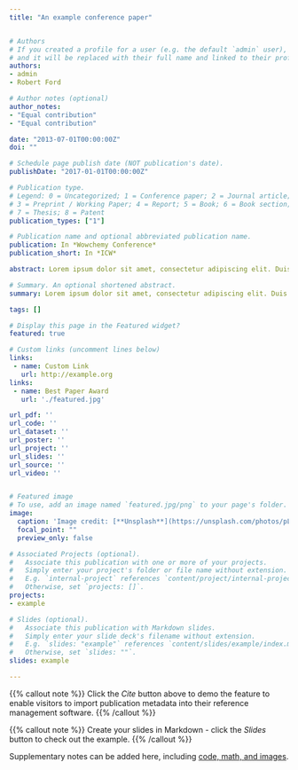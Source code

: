 ```yaml
---
title: "An example conference paper"


# Authors
# If you created a profile for a user (e.g. the default `admin` user), write the username (folder name) here 
# and it will be replaced with their full name and linked to their profile.
authors:
- admin
- Robert Ford

# Author notes (optional)
author_notes:
- "Equal contribution"
- "Equal contribution"

date: "2013-07-01T00:00:00Z"
doi: ""

# Schedule page publish date (NOT publication's date).
publishDate: "2017-01-01T00:00:00Z"

# Publication type.
# Legend: 0 = Uncategorized; 1 = Conference paper; 2 = Journal article;
# 3 = Preprint / Working Paper; 4 = Report; 5 = Book; 6 = Book section;
# 7 = Thesis; 8 = Patent
publication_types: ["1"]

# Publication name and optional abbreviated publication name.
publication: In *Wowchemy Conference*
publication_short: In *ICW*

abstract: Lorem ipsum dolor sit amet, consectetur adipiscing elit. Duis posuere tellus ac convallis placerat. Proin tincidunt magna sed ex sollicitudin condimentum. Sed ac faucibus dolor, scelerisque sollicitudin nisi. Cras purus urna, suscipit quis sapien eu, pulvinar tempor diam. Quisque risus orci, mollis id ante sit amet, gravida egestas nisl. Sed ac tempus magna. Proin in dui enim. Donec condimentum, sem id dapibus fringilla, tellus enim condimentum arcu, nec volutpat est felis vel metus. Vestibulum sit amet erat at nulla eleifend gravida.

# Summary. An optional shortened abstract.
summary: Lorem ipsum dolor sit amet, consectetur adipiscing elit. Duis posuere tellus ac convallis placerat. Proin tincidunt magna sed ex sollicitudin condimentum.

tags: []

# Display this page in the Featured widget?
featured: true

# Custom links (uncomment lines below)
links:
 - name: Custom Link
   url: http://example.org
links:
 - name: Best Paper Award
   url: './featured.jpg'

url_pdf: ''
url_code: ''
url_dataset: ''
url_poster: ''
url_project: ''
url_slides: ''
url_source: ''
url_video: ''


# Featured image
# To use, add an image named `featured.jpg/png` to your page's folder. 
image:
  caption: 'Image credit: [**Unsplash**](https://unsplash.com/photos/pLCdAaMFLTE)'
  focal_point: ""
  preview_only: false

# Associated Projects (optional).
#   Associate this publication with one or more of your projects.
#   Simply enter your project's folder or file name without extension.
#   E.g. `internal-project` references `content/project/internal-project/index.md`.
#   Otherwise, set `projects: []`.
projects:
- example

# Slides (optional).
#   Associate this publication with Markdown slides.
#   Simply enter your slide deck's filename without extension.
#   E.g. `slides: "example"` references `content/slides/example/index.md`.
#   Otherwise, set `slides: ""`.
slides: example

---
```


{{% callout note %}}
Click the *Cite* button above to demo the feature to enable visitors to import publication metadata into their reference management software.
{{% /callout %}}

{{% callout note %}}
Create your slides in Markdown - click the *Slides* button to check out the example.
{{% /callout %}}


Supplementary notes can be added here, including [code, math, and images](https://wowchemy.com/docs/writing-markdown-latex/).
